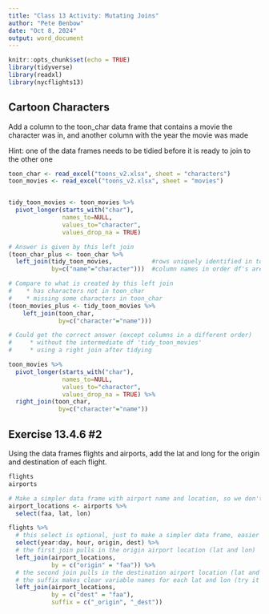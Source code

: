```yaml
---
title: "Class 13 Activity: Mutating Joins"
author: "Pete Benbow"
date: "Oct 8, 2024"
output: word_document
---
```


```r
knitr::opts_chunk$set(echo = TRUE)
library(tidyverse)
library(readxl)
library(nycflights13)
```

## Cartoon Characters

Add a column to the toon_char data frame that contains a movie the character was in, and another column with the year the movie was made

Hint: one of the data frames needs to be tidied before it is ready to join to the other one
```r
toon_char <- read_excel("toons_v2.xlsx", sheet = "characters")
toon_movies <- read_excel("toons_v2.xlsx", sheet = "movies")


tidy_toon_movies <- toon_movies %>% 
  pivot_longer(starts_with("char"), 
               names_to=NULL, 
               values_to="character",
               values_drop_na = TRUE)

# Answer is given by this left join
(toon_char_plus <- toon_char %>%
  left_join(tidy_toon_movies,           #rows uniquely identified in toon_char
            by=c("name"="character")))  #column names in order df's are listed

# Compare to what is created by this left join
#    * has characters not in toon_char
#    * missing some characters in toon_char 
(toon_movies_plus <- tidy_toon_movies %>%
    left_join(toon_char,
              by=c("character"="name")))

# Could get the correct answer (except columns in a different order)
#     * without the intermediate df 'tidy_toon_movies'
#     * using a right join after tidying 

toon_movies %>% 
  pivot_longer(starts_with("char"), 
               names_to=NULL, 
               values_to="character",
               values_drop_na = TRUE) %>%
  right_join(toon_char,
              by=c("character"="name"))

```


## Exercise 13.4.6 #2 
Using the data frames flights and airports, add the lat and long for the origin and destination of each flight.

```r
flights
airports

# Make a simpler data frame with airport name and location, so we don't pull in a bunch of stuff we don't want, and then have to get rid of it with select
airport_locations <- airports %>%
  select(faa, lat, lon)

flights %>%
  # this select is optional, just to make a simpler data frame, easier to read
  select(year:day, hour, origin, dest) %>% 
  # the first join pulls in the origin airport location (lat and lon)
  left_join(airport_locations, 
            by = c("origin" = "faa")) %>%
  # the second join pulls in the destination airport location (lat and lon)
  # the suffix makes clear variable names for each lat and lon (try it without this line to see what happens)
  left_join(airport_locations, 
            by = c("dest" = "faa"),
            suffix = c("_origin", "_dest")) 

```

